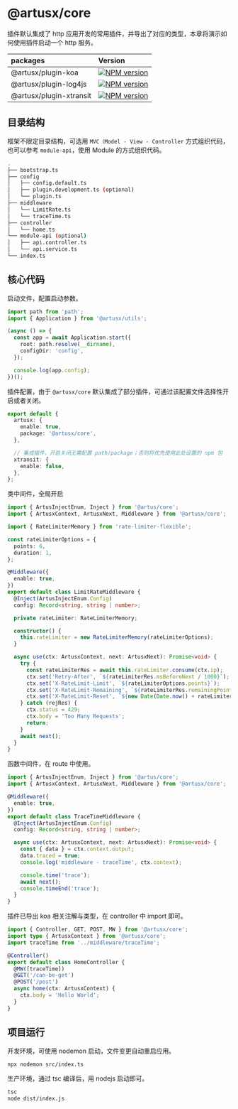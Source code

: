 # @artusx/core

插件默认集成了 http 应用开发的常用插件，并导出了对应的类型，本章将演示如何使用插件启动一个 http 服务。

| packages                | Version                                                                                                                                         |
| :---------------------- | :---------------------------------------------------------------------------------------------------------------------------------------------- |
| @artusx/plugin-koa      | [![NPM version](https://img.shields.io/npm/v/@artusx/plugin-koa.svg?style=flat-square)](https://npmjs.org/package/@artusx/plugin-koa)           |
| @artusx/plugin-log4js   | [![NPM version](https://img.shields.io/npm/v/@artusx/plugin-log4js.svg?style=flat-square)](https://npmjs.org/package/@artusx/plugin-log4js)     |
| @artusx/plugin-xtransit | [![NPM version](https://img.shields.io/npm/v/@artusx/plugin-xtransit.svg?style=flat-square)](https://npmjs.org/package/@artusx/plugin-xtransit) |

## 目录结构

框架不限定目录结构，可选用 `MVC（Model - View - Controller` 方式组织代码，也可以参考 `module-api`，使用 Module 的方式组织代码。

```bash filename="iTerm"
.
├── bootstrap.ts
├── config
│   ├── config.default.ts
│   ├── plugin.development.ts (optional)
│   └── plugin.ts
├── middleware
│   └── LimitRate.ts
│   └── traceTime.ts
├── controller
│   └── home.ts
└── module-api (optional)
│   ├── api.controller.ts
│   └── api.service.ts
└── index.ts
```

## 核心代码

启动文件，配置启动参数。

```ts filename="bootstrap.ts" copy
import path from 'path';
import { Application } from '@artusx/utils';

(async () => {
  const app = await Application.start({
    root: path.resolve(__dirname),
    configDir: 'config',
  });

  console.log(app.config);
})();
```

插件配置，由于 `@artusx/core` 默认集成了部分插件，可通过该配置文件选择性开启或者关闭。

```ts filename="config/plugin.ts" copy
export default {
  artusx: {
    enable: true,
    package: '@artusx/core',
  },

  // 集成插件，开启关闭无需配置 path/package；否则将优先使用此处设置的 npm 包
  xtransit: {
    enable: false,
  },
};
```

类中间件，全局开启

```ts filename="middleware/LimitRate.ts" copy
import { ArtusInjectEnum, Inject } from '@artus/core';
import { ArtusxContext, ArtusxNext, Middleware } from '@artusx/core';

import { RateLimiterMemory } from 'rate-limiter-flexible';

const rateLimiterOptions = {
  points: 6,
  duration: 1,
};

@Middleware({
  enable: true,
})
export default class LimitRateMiddleware {
  @Inject(ArtusInjectEnum.Config)
  config: Record<string, string | number>;

  private rateLimiter: RateLimiterMemory;

  constructor() {
    this.rateLimiter = new RateLimiterMemory(rateLimiterOptions);
  }

  async use(ctx: ArtusxContext, next: ArtusxNext): Promise<void> {
    try {
      const rateLimiterRes = await this.rateLimiter.consume(ctx.ip);
      ctx.set('Retry-After', `${rateLimiterRes.msBeforeNext / 1000}`);
      ctx.set('X-RateLimit-Limit', `${rateLimiterOptions.points}`);
      ctx.set('X-RateLimit-Remaining', `${rateLimiterRes.remainingPoints}`);
      ctx.set('X-RateLimit-Reset', `${new Date(Date.now() + rateLimiterRes.msBeforeNext)}`);
    } catch (rejRes) {
      ctx.status = 429;
      ctx.body = 'Too Many Requests';
      return;
    }
    await next();
  }
}
```

函数中间件，在 route 中使用。

```ts filename="middleware/traceTime.ts" copy
import { ArtusInjectEnum, Inject } from '@artus/core';
import { ArtusxContext, ArtusxNext, Middleware } from '@artusx/core';

@Middleware({
  enable: true,
})
export default class TraceTimeMiddleware {
  @Inject(ArtusInjectEnum.Config)
  config: Record<string, string | number>;

  async use(ctx: ArtusxContext, next: ArtusxNext): Promise<void> {
    const { data } = ctx.context.output;
    data.traced = true;
    console.log('middleware - traceTime', ctx.context);

    console.time('trace');
    await next();
    console.timeEnd('trace');
  }
}
```

插件已导出 koa 相关注解与类型，在 controller 中 import 即可。

```ts filename="controller/home.ts" copy
import { Controller, GET, POST, MW } from '@artusx/core';
import type { ArtusxContext } from '@artusx/core';
import traceTime from '../middleware/traceTime';

@Controller()
export default class HomeController {
  @MW([traceTime])
  @GET('/can-be-get')
  @POST('/post')
  async home(ctx: ArtusxContext) {
    ctx.body = 'Hello World';
  }
}
```

## 项目运行

开发环境，可使用 nodemon 启动，文件变更自动重启应用。

```bash filename="iTerm"
npx nodemon src/index.ts
```

生产环境，通过 tsc 编译后，用 nodejs 启动即可。

```bash filename="iTerm"
tsc
node dist/index.js
```
